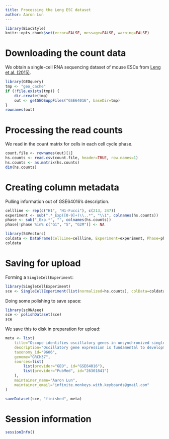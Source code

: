 ```yaml
---
title: Processing the Leng ESC dataset
author: Aaron Lun
---
```


```r
library(BiocStyle)
knitr::opts_chunk$set(error=FALSE, message=FALSE, warning=FALSE)
```

# Downloading the count data

We obtain a single-cell RNA sequencing dataset of mouse ESCs from [Leng et al. (2015)](https://doi.org/10.1038/nmeth.3549).

```r
library(GEOquery)
tmp <- "geo_cache"
if (!file.exists(tmp)) {
    dir.create(tmp)
    out <- getGEOSuppFiles("GSE64016", baseDir=tmp)
}
rownames(out)
```

# Processing the read counts

We read in the count matrix for cells in each cell cycle phase.

```r
count.file <- rownames(out)[1]
hs.counts <- read.csv(count.file, header=TRUE, row.names=1)
hs.counts <- as.matrix(hs.counts)
dim(hs.counts)
```

# Creating column metadata

Pulling information out of GSE64016's description.

```r
cellline <- rep(c("H1", "H1-Fucci"), c(213, 247))
experiment <- sub(".*_Exp([0-9]+)\\..*", "\\1", colnames(hs.counts))
phase <- sub("_Exp.*", "", colnames(hs.counts))
phase[!phase %in% c("G1", "S", "G2M")] <- NA

library(S4Vectors)
coldata <- DataFrame(CellLine=cellline, Experiment=experiment, Phase=phase)
coldata
```

# Saving for upload 

Forming a `SingleCellExperiment`:

```r
library(SingleCellExperiment)
sce <- SingleCellExperiment(list(normalized=hs.counts), colData=coldata)
```

Doing some polishing to save space:

```r
library(scRNAseq)
sce <- polishDataset(sce)
sce
```

We save this to disk in preparation for upload:

```r
meta <- list(
    title="Oscope identifies oscillatory genes in unsynchronized single-cell RNA-seq experiments",
    description="Oscillatory gene expression is fundamental to development, but technologies for monitoring expression oscillations are limited. We have developed a statistical approach called Oscope to identify and characterize the transcriptional dynamics of oscillating genes in single-cell RNA-seq data from an unsynchronized cell population. Applying Oscope to a number of data sets, we demonstrated its utility and also identified a potential artifact in the Fluidigm C1 platform.",
    taxonomy_id="9606",
    genome="GRCh37",
    sources=list(
        list(provider="GEO", id="GSE64016"),
        list(provider="PubMed", id="26301841")
    ),
    maintainer_name="Aaron Lun",
    maintainer_email="infinite.monkeys.with.keyboards@gmail.com"
)

saveDataset(sce, "finished", meta)
```

# Session information {-}

```r
sessionInfo()
```
